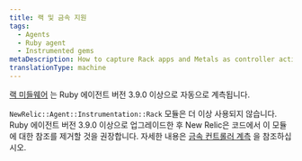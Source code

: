 ```yaml
---
title: 랙 및 금속 지원
tags:
  - Agents
  - Ruby agent
  - Instrumented gems
metaDescription: How to capture Rack apps and Metals as controller actions in New Relic's Ruby agent.
translationType: machine
---
```


[랙 미들웨어](/docs/agents/ruby-agent/frameworks/rack-middlewares) 는 Ruby 에이전트 버전 3.9.0 이상으로 자동으로 계측됩니다.

`NewRelic::Agent::Instrumentation::Rack` 모듈은 더 이상 사용되지 않습니다. Ruby 에이전트 버전 3.9.0 이상으로 업그레이드한 후 New Relic은 코드에서 이 모듈에 대한 참조를 제거할 것을 권장합니다. 자세한 내용은 [금속 컨트롤러 계측](/docs/agents/ruby-agent/frameworks/instrumenting-metal-controllers) 을 참조하십시오.